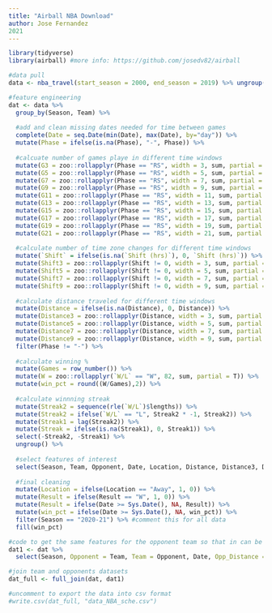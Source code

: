 ---
title: "Airball NBA Download"
author: Jose Fernandez
2021
---


```{r}
library(tidyverse)
library(airball) #more info: https://github.com/josedv82/airball

#data pull
data <- nba_travel(start_season = 2000, end_season = 2019) %>% ungroup() # adjust parameters based on interest

#feature engineering
dat <- data %>% 
  group_by(Season, Team) %>%
  
  #add and clean missing dates needed for time between games
  complete(Date = seq.Date(min(Date), max(Date), by="day")) %>% 
  mutate(Phase = ifelse(is.na(Phase), "-", Phase)) %>%
  
  #calcuate number of games playe in different time windows
  mutate(G3 = zoo::rollapplyr(Phase == "RS", width = 3, sum, partial = T)) %>%
  mutate(G5 = zoo::rollapplyr(Phase == "RS", width = 5, sum, partial = T)) %>%
  mutate(G7 = zoo::rollapplyr(Phase == "RS", width = 7, sum, partial = T)) %>%
  mutate(G9 = zoo::rollapplyr(Phase == "RS", width = 9, sum, partial = T)) %>%
  mutate(G11 = zoo::rollapplyr(Phase == "RS", width = 11, sum, partial = T)) %>%
  mutate(G13 = zoo::rollapplyr(Phase == "RS", width = 13, sum, partial = T)) %>%
  mutate(G15 = zoo::rollapplyr(Phase == "RS", width = 15, sum, partial = T)) %>%
  mutate(G17 = zoo::rollapplyr(Phase == "RS", width = 17, sum, partial = T)) %>%
  mutate(G19 = zoo::rollapplyr(Phase == "RS", width = 19, sum, partial = T)) %>%
  mutate(G21 = zoo::rollapplyr(Phase == "RS", width = 21, sum, partial = T)) %>%
  
  #calculate number of time zone changes for different time windows
  mutate(`Shift` = ifelse(is.na(`Shift (hrs)`), 0, `Shift (hrs)`)) %>%
  mutate(Shift3 = zoo::rollapplyr(Shift != 0, width = 3, sum, partial = T)) %>%
  mutate(Shift5 = zoo::rollapplyr(Shift != 0, width = 5, sum, partial = T)) %>%
  mutate(Shift7 = zoo::rollapplyr(Shift != 0, width = 7, sum, partial = T)) %>%
  mutate(Shift9 = zoo::rollapplyr(Shift != 0, width = 9, sum, partial = T)) %>%
  
  #calculate distance traveled for different time windows
  mutate(Distance = ifelse(is.na(Distance), 0, Distance)) %>%
  mutate(Distance3 = zoo::rollapplyr(Distance, width = 3, sum, partial = T)) %>%
  mutate(Distance5 = zoo::rollapplyr(Distance, width = 5, sum, partial = T)) %>%
  mutate(Distance7 = zoo::rollapplyr(Distance, width = 7, sum, partial = T)) %>%
  mutate(Distance9 = zoo::rollapplyr(Distance, width = 9, sum, partial = T)) %>%
  filter(Phase != "-") %>%
  
  #calculate winning %
  mutate(Games = row_number()) %>%
  mutate(W = zoo::rollapplyr(`W/L` == "W", 82, sum, partial = T)) %>%
  mutate(win_pct = round((W/Games),2)) %>% 
  
  #calculate winnning streak
  mutate(Streak2 = sequence(rle(`W/L`)$lengths)) %>% 
  mutate(Streak2 = ifelse(`W/L` == "L", Streak2 * -1, Streak2)) %>%
  mutate(Streak1 = lag(Streak2)) %>%
  mutate(Streak = ifelse(is.na(Streak1), 0, Streak1)) %>%
  select(-Streak2, -Streak1) %>%
  ungroup() %>% 
  
  #select features of interest
  select(Season, Team, Opponent, Date, Location, Distance, Distance3, Distance5, Distance7, Distance9, Rest, Zone = `Shift (hrs)`, Result = `W/L`, G3, G5, G7, G9, G11, G13, G15, G17, G19, G21, Shift3, Shift5, Shift7, Shift9, Streak, win_pct) %>% 
  
  #final cleaning
  mutate(Location = ifelse(Location == "Away", 1, 0)) %>% 
  mutate(Result = ifelse(Result == "W", 1, 0)) %>%
  mutate(Result = ifelse(Date >= Sys.Date(), NA, Result)) %>%
  mutate(win_pct = ifelse(Date >= Sys.Date(), NA, win_pct)) %>%
  filter(Season == "2020-21") %>% #comment this for all data
  fill(win_pct)

#code to get the same features for the opponent team so that in can be use for analysis as well
dat1 <- dat %>%
  select(Season, Opponent = Team, Team = Opponent, Date, Opp_Distance = Distance, Opp_Rest = Rest, Opp_Zone = Zone, Opp_G3 = G3, Opp_G5 = G5, Opp_G7 = G7, Opp_G9 = G9, Opp_G11 = G11, Opp_G13 = G13, Opp_G15 = G15, Opp_G17 = G17, Opp_G19 = G19, Opp_G21 = G21, Opp_Shift3 = Shift3,  Opp_Shift5 = Shift5,  Opp_Shift7 = Shift7, Opp_Shift9 = Shift9, Opp_Distance3 = Distance3, Opp_Distance5 = Distance5, Opp_Distance7 = Distance7, Opp_Distance9 = Distance9, Opp_Streak = Streak, opp_win_pct = win_pct)

#join team and opponents datasets
dat_full <- full_join(dat, dat1) 

#uncomment to export the data into csv format
#write.csv(dat_full, "data_NBA_sche.csv")

```

